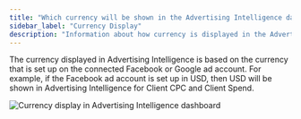 ```yaml
---
title: "Which currency will be shown in the Advertising Intelligence dashboard?"
sidebar_label: "Currency Display"
description: "Information about how currency is displayed in the Advertising Intelligence dashboard"
---
```


The currency displayed in Advertising Intelligence is based on the currency that is set up on the connected Facebook or Google ad account. For example, if the Facebook ad account is set up in USD, then USD will be shown in Advertising Intelligence for Client CPC and Client Spend.

![Currency display in Advertising Intelligence dashboard](/img/advertising-intelligence/currencyadintel.png)